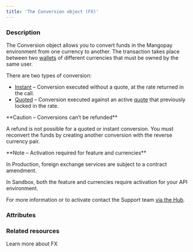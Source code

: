 ```yaml
---
title: 'The Conversion object (FX)'  
---
```


  
### Description
The Conversion object allows you to convert funds in the Mangopay environment from one currency to another. The transaction takes place between two <a href="/api-reference/wallets/wallet-object">wallets</a> of different currencies that must be owned by the same user.   

There are two types of conversion:  
- <a href="/api-reference/conversions/create-instant-conversion">Instant</a> – Conversion executed without a quote, at the rate returned in the call.  
- <a href="/api-reference/conversions/create-quoted-conversion">Quoted</a> – Conversion executed against an active <a href="/api-reference/quotes/quote-object">quote</a> that previously locked in the rate.  

<Warning>  
**Caution – Conversions can’t be refunded** 
  
A refund is not possible for a quoted or instant conversion. You must reconvert the funds by creating another conversion with the reverse currency pair.  
</Warning>  

<Note>  
**Note – Activation required for feature and currencies** 
  
In Production, foreign exchange services are subject to a contract amendment.   

In Sandbox, both the feature and currencies require activation for your API environment.  

For more information or to activate contact the Support team <a href="https://hub.mangopay.com/" target="_blank">via the Hub</a>.  
</Note>

### Attributes  

<Id />  

<QuoteId />  

<Type4 />  

<Nature />  

<CreationDate />  

<Status1 />  

<AuthorId3 />  

<DebitedWalletId2 />  

<CreditedWalletId2 />  

<DebitedFunds />  

<CreditedFunds7 />

<Fees13 />

<ResultCode />  

<ResultMessage />  

<ExecutionDate />  

<ConversionRateResponse />  

<Tag1 />

### Related resources

<Card title="Guide" href="/guides/fx">Learn more about FX</Card>
